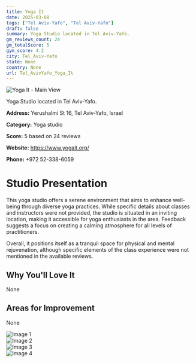 ```yaml
---
title: Yoga It
date: 2025-03-08
tags: ["Tel Aviv-Yafo", "Tel Aviv-Yafo"]  
draft: false
summary: Yoga Studio located in Tel Aviv-Yafo.
gm_reviews_count: 24
gm_totalScore: 5
gym_score: 4.2
city: Tel_Aviv-Yafo
state: None
country: None
url: Tel_AvivYafo_Yoga_It
---
```


<div className="aspect-[16/9] relative my-8">
  <img 
    src="https://lh5.googleusercontent.com/p/AF1QipOK_qWYhBeX3QnQnk_-8oBAeDkOwmdz-mWo6JpN=w1920-h1080-k-no"
    alt="Yoga It - Main View"
    className="object-cover absolute inset-0 w-full h-full rounded-lg"
  />
</div>

Yoga Studio located in Tel Aviv-Yafo.

**Address:** Yerushalmi St 16, Tel Aviv-Yafo, Israel

**Category:** Yoga studio

**Score:** 5 based on 24 reviews

**Website:** https://www.yogait.org/

**Phone:** +972 52-338-6059

# Studio Presentation

This yoga studio offers a serene environment that aims to enhance well-being through diverse yoga practices. While specific details about classes and instructors were not provided, the studio is situated in an inviting location, making it accessible for yoga enthusiasts in the area. Feedback suggests a focus on creating a calming atmosphere for all levels of practitioners. 

Overall, it positions itself as a tranquil space for physical and mental rejuvenation, although specific elements of the class experience were not mentioned in the available reviews.

## Why You'll Love It

None

## Areas for Improvement

None

<div className="grid grid-cols-1 xl:grid-cols-2 gap-4 my-8">
<div className="aspect-[4/3] relative"><img src="https://lh5.googleusercontent.com/p/AF1QipM8hFqRh6ytmJZh7iSXUqVSfbaSxTeOUzLY1pLQ=w1920-h1080-k-no" alt="Image 1" className="object-cover absolute inset-0 w-full h-full rounded-lg" /></div>
<div className="aspect-[4/3] relative"><img src="https://lh5.googleusercontent.com/p/AF1QipPYcYDmPP7IcQ3WtOTqfvDmGGinZWhCZFoHJgSk=w1920-h1080-k-no" alt="Image 2" className="object-cover absolute inset-0 w-full h-full rounded-lg" /></div>
<div className="aspect-[4/3] relative"><img src="https://lh5.googleusercontent.com/p/AF1QipP38YZeRwGJRUAxxtrPW7Wuhjr7c42iVkvOkt-X=w1920-h1080-k-no" alt="Image 3" className="object-cover absolute inset-0 w-full h-full rounded-lg" /></div>
<div className="aspect-[4/3] relative"><img src="https://lh5.googleusercontent.com/p/AF1QipP7_3mgCVHtdK1KdfrgH7lmDDNm-seVyk0DE1Y8=w1920-h1080-k-no" alt="Image 4" className="object-cover absolute inset-0 w-full h-full rounded-lg" /></div>
</div>